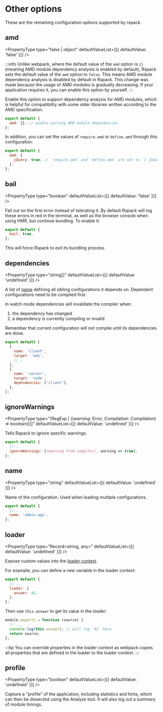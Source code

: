 
<WebpackLicense from="https://webpack.js.org/configuration/other-options/" />

# Other options

These are the remaining configuration options supported by rspack.

## amd

<ApiMeta addedVersion="1.3.0" />

<PropertyType
  type="false | object"
  defaultValueList={[{ defaultValue: 'false' }]}
/>

:::info
Unlike webpack, where the default value of the `amd` option is `{}` (meaning AMD module dependency analysis is enabled by default), Rspack sets the default value of the `amd` option to `false`. This means AMD module dependency analysis is disabled by default in Rspack. This change was made because the usage of AMD modules is gradually decreasing. If your application requires it, you can enable this option by yourself.
:::

Enable this option to support dependency analysis for AMD modules, which is helpful for compatibility with some older libraries written according to the AMD specification.

```js title="rspack.config.mjs"
export default {
  amd: {}, // enable parsing AMD module dependencies
};
```

In addition, you can set the values of `require.amd` or `define.amd` through this configuration:

```js title="rspack.config.mjs"
export default {
  amd: {
    jQuery: true, // `require.amd` and `define.amd` are set to `{ jQuery: true }`.
  },
};
```

## bail

<PropertyType type="boolean" defaultValueList={[{ defaultValue: 'false' }]} />

Fail out on the first error instead of tolerating it. By default Rspack will log these errors in red in the terminal, as well as the browser console when using HMR, but continue bundling.
To enable it:

```js title="rspack.config.mjs"
export default {
  bail: true,
};
```

This will force Rspack to exit its bundling process.

## dependencies

<PropertyType
  type="string[]"
  defaultValueList={[{ defaultValue: 'undefined' }]}
/>

A list of [name](#name) defining all sibling configurations it depends on. Dependent configurations need to be compiled first.

In watch mode dependencies will invalidate the compiler when:

1. the dependency has changed
2. a dependency is currently compiling or invalid

Remember that current configuration will not compile until its dependencies are done.

```js title="rspack.config.mjs"
export default [
  {
    name: 'client',
    target: 'web',
    // …
  },
  {
    name: 'server',
    target: 'node',
    dependencies: ['client'],
  },
];
```

## ignoreWarnings

<PropertyType
  type="(RegExp | ((warning: Error, Compilation: Compilation) => boolean))[]"
  defaultValueList={[{ defaultValue: 'undefined' }]}
/>

Tells Rspack to ignore specific warnings.

```js title="rspack.config.mjs"
export default {
  //...
  ignoreWarnings: [/warning from compiler/, warning => true],
};
```

## name

<PropertyType
  type="string"
  defaultValueList={[{ defaultValue: 'undefined' }]}
/>

Name of the configuration. Used when loading multiple configurations.

```js title="rspack.config.mjs"
export default {
  //...
  name: 'admin-app',
};
```

## loader

<PropertyType
  type="Record<string, any>"
  defaultValueList={[{ defaultValue: 'undefined' }]}
/>

Expose custom values into the [loader context](/api/loader-api/context).

For example, you can define a new variable in the loader context:

```js title="rspack.config.mjs"
export default {
  // ...
  loader: {
    answer: 42,
  },
};
```

Then use `this.answer` to get its value in the loader:

```js title=custom-loader.js
module.exports = function (source) {
  // ...
  console.log(this.answer); // will log `42` here
  return source;
};
```

:::tip
You can override properties in the loader context as webpack copies all properties that are defined in the loader to the loader context.
:::

## profile

<PropertyType
  type="boolean"
  defaultValueList={[{ defaultValue: 'undefined' }]}
/>

Capture a "profile" of the application, including statistics and hints, which can then be dissected using the Analyze tool. It will also log out a summary of module timings.
